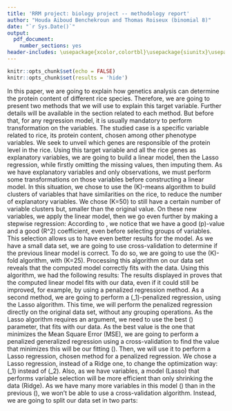```yaml
---
title: 'RRM project: biology project -- methodology report'
author: "Houda Aiboud Benchekroun and Thomas Roiseux (binomial 8)"
date: "`r Sys.Date()`"
output: 
  pdf_document: 
    number_sections: yes
header-includes: \usepackage{xcolor,colortbl}\usepackage{siunitx}\usepackage{array,float,booktabs,diagbox}\sisetup{group-separator={,},group-minimum-digits={3}}\definecolor{dgreen}{RGB}{0,180,0}
---
```

```r
knitr::opts_chunk$set(echo = FALSE)
knitr::opts_chunk$set(results = 'hide')
```
\rule{\linewidth}{0.1pt}
\section{Introduction}
In this paper, we are going to explain how genetics analysis can determine the protein content of different rice species.
Therefore, we are going to present two methods that we will use to explain this target variable.
Further details will be available in the section related to each method.
But before that, for any regression model, it is usually mandatory to perform transformation on the variables.\par
The studied case is a specific variable related to rice, its protein content, chosen among \num{38} other phenotype variables.
We seek to unveil which genes are responsible of the protein level in the rice.
\par
Using this target variable and all the rice genes as explanatory variables, we are going to build a linear model, then the Lasso regression, while firstly omitting the missing values, then imputing them.
\section{Linear model with omission of missing values}
As we have \num{36901} explanatory variables and only \num{413} observations, we must perform some transformations on those variables before constructing a linear model.\par
In this situation, we chose to use the \(K\)-means algorithm to build clusters of variables that have similarities on the rice, to reduce the number of explanatory variables.
We chose \(K=50\) to still have a certain number of variable clusters but, smaller than the original value.\par
On these \num{50} new variables, we apply the linear model, then we go even further by making a stepwise regression:
\begin{table}[H]
\centering
\begin{tabular}{@{}|>{}c|S|S|@{}}
\toprule
\rowcolor{cyan}\diagbox{Situation}{Value}&\multicolumn{1}{c|}{\(R^2\)}&\multicolumn{1}{c|}{\(p\)-value}\\
\midrule
\cellcolor{cyan}Before&\cellcolor{red}0.71828&\cellcolor{green}3.854e-5\\
\midrule
\cellcolor{cyan}After&\cellcolor{red}0.7067&\cellcolor{green}1.97e-7\\
\bottomrule
\end{tabular}
\caption{\(p\)-values and \(R^2\) coefficients from the linear model, before and after the stepwise selection}
\label{tab:lm}
\end{table}
According to \hyperref[tab:lm]{Table~\ref*{tab:lm}}, we notice that we have a good \(p\)-value and a good \(R^2\) coefficient, even before selecting groups of variables.
This selection allows us to have even better results for the model.
\section{Cross-validation of the linear model}
As we have a small data set, we are going to use cross-validation to determine if the previous linear model is correct. To do so, we are going to use the \(K\)-fold algorithm, with \(K=25\).
Processing this algorithm on our data set reveals that the computed model correctly fits with the data.\par
Using this algorithm, we had the following results:
\begin{table}[H]
\centering
\begin{tabular}{@{}|c|S|@{}}
\toprule
\cellcolor{cyan}\(R^2\)&\cellcolor{dgreen}0.7182\\
\midrule
\cellcolor{cyan}\(p\)-value&\cellcolor{dgreen}3.854e-5\\
\bottomrule
\end{tabular}
\caption{Validation of the previous linear model}
\label{tab:vallm}
\end{table}
The results displayed in \hyperref[tab:vallm]{Table~\ref*{tab:vallm}} proves that the computed linear model fits with our data, even if it could still be improved, for example, by using a penalized regression method.
\section{Lasso regression}
As a second method, we are going to perform a \(\ell_1\)-penalized regression, using the Lasso algorithm.
This time, we will perform the penalized regression directly on the original data set, without any grouping operations.
\par
As the Lasso algorithm requires an argument, we need to use the best \(\lambda\) parameter, that fits with our data.
As the best value is the one that minimizes the Mean Square Error (MSE), we are going to perform a penalized generalized regression using a cross-validation to find the value that minimizes this will be our fitting \(\lambda\). 
\par
Then, we will use it to perform a Lasso regression, chosen method for a penalized regression.
We chose a Lasso regression, instead of a Ridge one, to change the optimization way: \(\ell_1\) instead of \(\ell_2\). Also, as we have \num{36901} variables, a model (Lasso) that performs variable selection will be more efficient than only shrinking the data (Ridge).
\section{Validating the model}
As we have many more variables in this model (\num{36901}) than in the previous (\num{50}), we won't be able to use a cross-validation algorithm. Instead, we are going to split our data set in two parts:
\begin{enumerate}
\item A first subset of \qty{80}{\%} of the data, that will be used as a training set.
\item A second one, made of the remaining \qty{20}{\%} of the data, that will be the test set.
\end{enumerate}

\section{Comparizon between both models}

\section{Imputing the missing values}